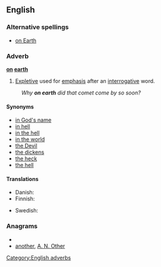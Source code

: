 ==English==
===Alternative spellings===
* [[on Earth]]

===Adverb===
'''[[on]] [[earth]]'''

# [[Expletive]] used for [[emphasis]] after an [[interrogative]] word.
:''Why '''on earth''' did that comet come by so soon?''

====Synonyms====
* [[in God's name]]
* [[in hell]]
* [[in the hell]]
* [[in the world]]
* [[the Devil]]
* [[the dickens]]
* [[the heck]]
* [[the hell]]

====Translations====
{{trans-top|expletive giving emphasis after interrogative word}}
* Danish: {{t|da|i alverden}}
* Finnish: {{t+|fi|ihme|ihmettä}}
{{trans-mid}}
* Swedish: {{t|sv|i hela världen}}
{{trans-bottom}}

===Anagrams===
* {{alphagram|aehnort}}
* [[another#English|another]], [[A. N. Other#English|A. N. Other]]

[[Category:English adverbs]]